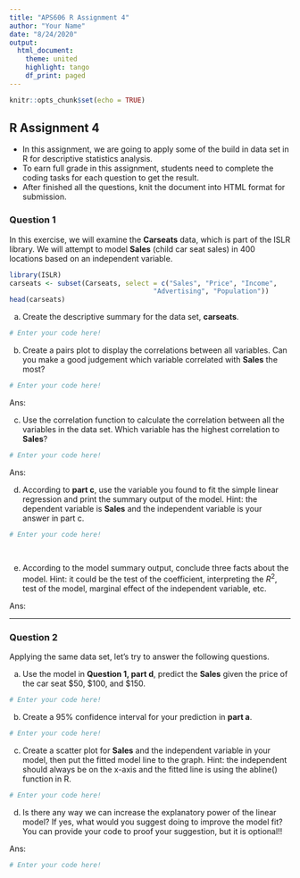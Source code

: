 ```yaml
---
title: "APS606 R Assignment 4"
author: "Your Name"
date: "8/24/2020"
output: 
  html_document:
    theme: united
    highlight: tango
    df_print: paged
---
```


```r
knitr::opts_chunk$set(echo = TRUE)
```

## R Assignment 4

* In this assignment, we are going to apply some of the build in data set in R for descriptive statistics analysis.
* To earn full grade in this assignment, students need to complete the coding tasks for each question to get the result.
* After finished all the questions, knit the document into HTML format for submission.

### Question 1

In this exercise, we will examine the **Carseats** data, which is part of the ISLR library. We will attempt to model **Sales** (child car seat sales) in 400 locations based on an independent variable.

```r
library(ISLR)
carseats <- subset(Carseats, select = c("Sales", "Price", "Income",
                                    "Advertising", "Population"))
head(carseats)
```

a. Create the descriptive summary for the data set, **carseats**.

```r
# Enter your code here!


```

b. Create a pairs plot to display the correlations between all variables.  Can you make a good judgement which variable correlated with **Sales** the most?

```r
# Enter your code here!


```

Ans: 

c. Use the correlation function to calculate the correlation between all the variables in the data set. Which variable has the highest correlation to **Sales**?

```r
# Enter your code here!


```

Ans: 

d. According to **part c**, use the variable you found to fit the simple linear regression and print the summary output of the model. Hint: the dependent variable is **Sales** and the independent variable is your answer in part c. 

```r
# Enter your code here!
  
  
```


e. According to the model summary output, conclude three facts about the model. Hint: it could be the test of the coefficient, interpreting the $R^2$, test of the model, marginal effect of the independent variable, etc.

Ans:


***

### Question 2

Applying the same data set, let's try to answer the following questions.

a. Use the model in **Question 1, part d**, predict the **Sales** given the price of the car seat \$50, \$100, and \$150.

```r
# Enter your code here!


```


b. Create a 95% confidence interval for your prediction in **part a**.

```r
# Enter your code here!


```


c. Create a scatter plot for **Sales** and the independent variable in your model, then put the fitted model line to the graph. Hint: the independent should always be on the x-axis and the fitted line is using the abline() function in R.

```r
# Enter your code here!


```


d. Is there any way we can increase the explanatory power of the linear model? If yes, what would you suggest doing to improve the model fit? You can provide your code to proof your suggestion, but it is optional!!

Ans:

```r
# Enter your code here!
  

```

